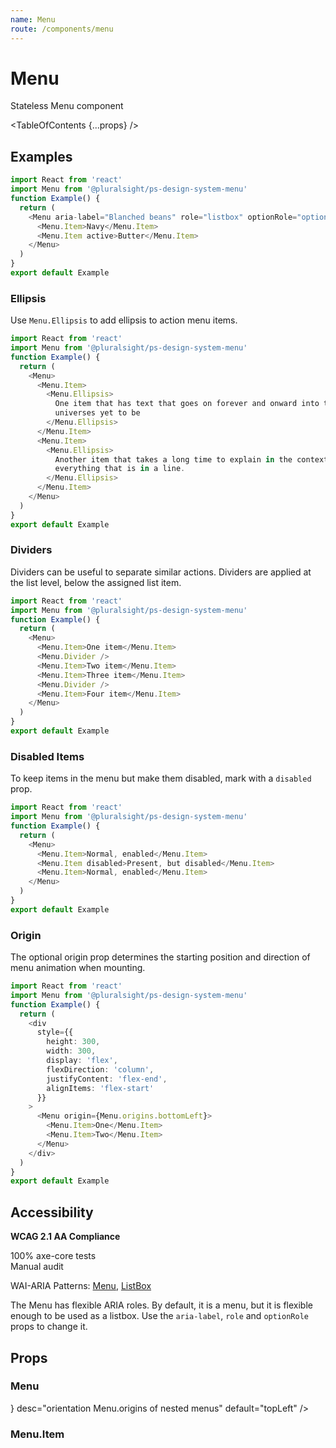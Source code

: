 ```yaml
---
name: Menu
route: /components/menu
---
```



# Menu

<Intro>Stateless Menu component</Intro>

<Usage
  figmaUrl="https://www.figma.com/file/YsTklBecdddy9RZ3HXddIseD/?node-id=13395%3A13979"
  install="npm install @pluralsight/ps-design-system-menu"
  import="import Menu from '@pluralsight/ps-design-system-menu'"
  packageName="menu"
  version={props.version}
/>

<TableOfContents {...props} />

## Examples

```typescript
import React from 'react'
import Menu from '@pluralsight/ps-design-system-menu'
function Example() {
  return (
    <Menu aria-label="Blanched beans" role="listbox" optionRole="option">
      <Menu.Item>Navy</Menu.Item>
      <Menu.Item active>Butter</Menu.Item>
    </Menu>
  )
}
export default Example
```

### Ellipsis

Use `Menu.Ellipsis` to add ellipsis to action menu items.

```typescript
import React from 'react'
import Menu from '@pluralsight/ps-design-system-menu'
function Example() {
  return (
    <Menu>
      <Menu.Item>
        <Menu.Ellipsis>
          One item that has text that goes on forever and onward into the
          universes yet to be
        </Menu.Ellipsis>
      </Menu.Item>
      <Menu.Item>
        <Menu.Ellipsis>
          Another item that takes a long time to explain in the context of
          everything that is in a line.
        </Menu.Ellipsis>
      </Menu.Item>
    </Menu>
  )
}
export default Example
```

### Dividers

Dividers can be useful to separate similar actions. Dividers are applied
at the list level, below the assigned list item.

```typescript
import React from 'react'
import Menu from '@pluralsight/ps-design-system-menu'
function Example() {
  return (
    <Menu>
      <Menu.Item>One item</Menu.Item>
      <Menu.Divider />
      <Menu.Item>Two item</Menu.Item>
      <Menu.Item>Three item</Menu.Item>
      <Menu.Divider />
      <Menu.Item>Four item</Menu.Item>
    </Menu>
  )
}
export default Example
```

### Disabled Items

To keep items in the menu but make them disabled, mark with a `disabled` prop.

```typescript
import React from 'react'
import Menu from '@pluralsight/ps-design-system-menu'
function Example() {
  return (
    <Menu>
      <Menu.Item>Normal, enabled</Menu.Item>
      <Menu.Item disabled>Present, but disabled</Menu.Item>
      <Menu.Item>Normal, enabled</Menu.Item>
    </Menu>
  )
}
export default Example
```

### Origin

The optional origin prop determines the starting position and direction of menu animation when mounting.

```typescript
import React from 'react'
import Menu from '@pluralsight/ps-design-system-menu'
function Example() {
  return (
    <div
      style={{
        height: 300,
        width: 300,
        display: 'flex',
        flexDirection: 'column',
        justifyContent: 'flex-end',
        alignItems: 'flex-start'
      }}
    >
      <Menu origin={Menu.origins.bottomLeft}>
        <Menu.Item>One</Menu.Item>
        <Menu.Item>Two</Menu.Item>
      </Menu>
    </div>
  )
}
export default Example
```

## Accessibility

**WCAG 2.1 AA Compliance**

<CheckCircleFillIcon color="green" size="xSmall" /> 100% axe-core tests
<br />
<WarningFilledIcon color="red" size="xSmall" /> Manual audit

WAI-ARIA Patterns: <A href="https://www.w3.org/TR/wai-aria-practices-1.2/#menu" target="_blank" rel="noreferrer">Menu</A>, <A href="https://www.w3.org/TR/wai-aria-practices-1.2/#listbox" target="_blank" rel="noreferrer">ListBox</A>

The Menu has flexible ARIA roles. By default, it is a menu, but it is flexible enough to be used as a listbox. Use the `aria-label`, `role` and `optionRole` props to change it.

## Props

### Menu

<TypesTable>
  <TypesProp
    name="onClick"
    type="(Event, value) => void"
    desc="triggered when an item selected via click, enter or space"
  />
  <TypesProp
    name="origin"
    type={<TypesEnum enum={Menu.origins} />}
    desc="orientation Menu.origins of nested menus"
    default="topLeft"
  />
  <TypesProp
    name="role"
    type="string"
    desc="Useful when you want to change accessibility props to, listbox, for example"
    default="menu"
  />
</TypesTable>

### Menu.Item

<TypesTable>
  <TypesProp
    name="active"
    type="boolean"
    desc="Toggles active feedback styles"
    default={false}
  />
  <TypesProp
    name="as"
    type="string"
    desc="Menu item default tag"
    default="button"
  />
  <TypesProp
    name="disabled"
    type="boolean"
    desc="visually disabled, non-interactive"
  />
  <TypesProp
    name="onClick"
    type="(Event, value) => void"
    desc="override default onClick behavior passed to Menu.props.onClick"
  />
  <TypesProp
    name="onKeyDown"
    type="React.KeyboardEventHandler"
    desc="Useful for when you want custom behavior such as e.stopPropagation() to prevent bubbling "
  />
  <TypesProp
    name="onItemBlur"
    type="React.FocusEventHandler"
    desc="Called when the ListItem is blurred"
  />
  <TypesProp
    name="onItemFocus"
    type="React.FocusEventHandler"
    desc="Called when the ListItem is focused"
  />
  <TypesProp
    name="role"
    type="string"
    desc="Useful when you want to change accessibility props to option for example"
    default="menuitem"
  />
  <TypesProp
    name="value"
    type="React.ReactText"
    default="''"
  />
  <TypesProp
    name="label"
    type="React.ReactText"
    default="''"
  />
</TypesTable>
